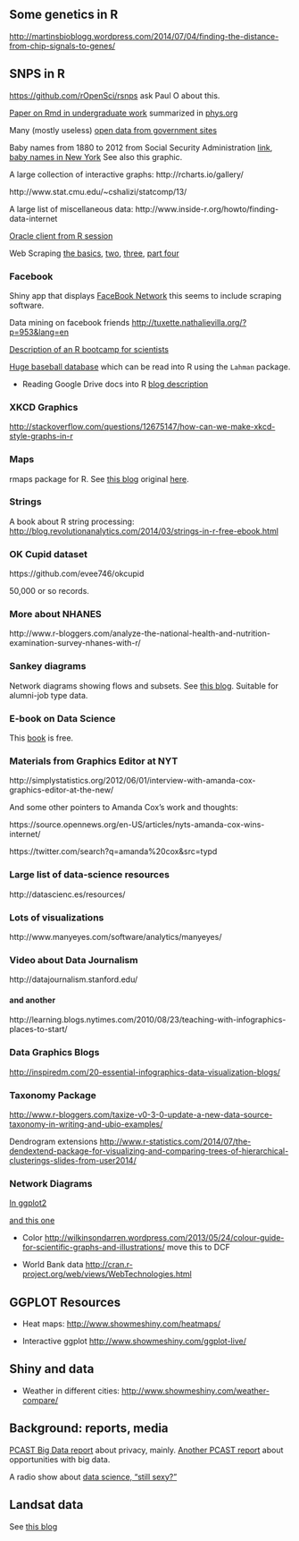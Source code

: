 
## Some genetics in R

<http://martinsbioblogg.wordpress.com/2014/07/04/finding-the-distance-from-chip-signals-to-genes/>

## SNPS in R

<https://github.com/rOpenSci/rsnps> ask Paul O about this.


[Paper on Rmd in undergraduate work](http://escholarship.org/uc/item/90b2f5xh) summarized in [phys.org](http://phys.org/news/2014-02-scientific-young.html)

Many (mostly useless) [open data from government sites](http://www.data.gov/open-gov/)

Baby names from 1880 to 2012 from Social Security Administration [link](http://www.ssa.gov/oact/babynames/names.zip), [baby names in New York](http://catalog.data.gov/dataset/baby-names-beginning-2007)  See also this graphic.  

A large collection of interactive graphs: http://rcharts.io/gallery/

http://www.stat.cmu.edu/~cshalizi/statcomp/13/

A large list of miscellaneous data: http://www.inside-r.org/howto/finding-data-internet

[Oracle client from R session](http://www.inside-r.org/node/48947)

Web Scraping [the basics](http://quantifyingmemory.blogspot.co.uk/2014/02/web-scraping-basics.html), [two](http://quantifyingmemory.blogspot.co.uk/2014/02/web-scraping-part2-digging-deeper.html), [three](http://quantifyingmemory.blogspot.com/2014/03/web-scraping-scaling-up-digital-data.html),  [part four](http://quantifyingmemory.blogspot.com/2014/03/web-scraping-working-with-apis.html)

### Facebook

Shiny app that displays [FaceBook Network](http://tuxette.nathalievilla.org/?tag=igraph&lang=en) this seems to include scraping software.

Data mining on facebook friends <http://tuxette.nathalievilla.org/?p=953&lang=en>

[Description of an R bootcamp for scientists](http://gettinggeneticsdone.blogspot.com/2014/03/software-carpentry-at-uva-redux.html)


[Huge baseball database](http://www.seanlahman.com/baseball-archive/statistics/) which can be read into R using the `Lahman` package.

* Reading Google Drive docs into R [blog description](http://www.r-bloggers.com/download-all-documents-from-google-drive-with-r/?utm_source=feedburner&utm_medium=email&utm_campaign=Feed%3A+RBloggers+%28R+bloggers%29)

### XKCD Graphics

<http://stackoverflow.com/questions/12675147/how-can-we-make-xkcd-style-graphs-in-r>

### Maps

rmaps package for R.  See [this blog](https://mail.google.com/mail/u/0/#inbox/144f0f70078a7ed4) original [here](http://mockquant.blogspot.com/2014/03/seamless-analytical-environment-by-wdi.html).

### Strings

A book about R string processing: <http://blog.revolutionanalytics.com/2014/03/strings-in-r-free-ebook.html>

### OK Cupid dataset 

https://github.com/evee746/okcupid

50,000 or so records.

### More about NHANES

http://www.r-bloggers.com/analyze-the-national-health-and-nutrition-examination-survey-nhanes-with-r/

### Sankey diagrams

Network diagrams showing flows and subsets.  See [this blog](http://lamages.blogspot.com/2014/03/sankey-diagrams-with-googlevis.html).  Suitable for alumni-job type data.

### E-book on Data Science

This [book](http://blog.revolutionanalytics.com/2014/03/free-ebook-on-big-data-and-data-science.html) is free.

### Materials from Graphics Editor at NYT

http://simplystatistics.org/2012/06/01/interview-with-amanda-cox-graphics-editor-at-the-new/

And some other pointers to Amanda Cox’s work and thoughts:

https://source.opennews.org/en-US/articles/nyts-amanda-cox-wins-internet/

https://twitter.com/search?q=amanda%20cox&src=typd

### Large list of data-science resources

http://datascienc.es/resources/

### Lots of visualizations

http://www.manyeyes.com/software/analytics/manyeyes/

### Video about Data Journalism

http://datajournalism.stanford.edu/

#### and another

http://learning.blogs.nytimes.com/2010/08/23/teaching-with-infographics-places-to-start/

### Data Graphics Blogs

<http://inspiredm.com/20-essential-infographics-data-visualization-blogs/>

### Taxonomy Package

<http://www.r-bloggers.com/taxize-v0-3-0-update-a-new-data-source-taxonomy-in-writing-and-ubio-examples/>

Dendrogram extensions <http://www.r-statistics.com/2014/07/the-dendextend-package-for-visualizing-and-comparing-trees-of-hierarchical-clusterings-slides-from-user2014/>

### Network Diagrams 

[In ggplot2](http://is-r.tumblr.com/post/38459242505/beautiful-network-diagrams-with-ggplot2)

[and this one](http://sumtxt.wordpress.com/2011/07/02/visualizing-networks-with-ggplot2-in-r/)

* Color <http://wilkinsondarren.wordpress.com/2013/05/24/colour-guide-for-scientific-graphs-and-illustrations/> move this to DCF

* World Bank data <http://cran.r-project.org/web/views/WebTechnologies.html>

## GGPLOT Resources

* Heat maps: <http://www.showmeshiny.com/heatmaps/>

* Interactive ggplot <http://www.showmeshiny.com/ggplot-live/>



## Shiny and data

* Weather in different cities: <http://www.showmeshiny.com/weather-compare/>

## Background: reports, media

[PCAST Big Data report](http://www.whitehouse.gov/sites/default/files/microsites/ostp/PCAST/pcast_big_data_and_privacy_-_may_2014.pdf) about privacy, mainly.  [Another PCAST report](http://www.whitehouse.gov/sites/default/files/docs/big_data_privacy_report_5.1.14_final_print.pdf) about opportunities with big data.

A radio show about [data science, "still sexy?"](http://www.information-management.com/pdfs/DMRadio-04-03-14_DataScience.mp3)

## Landsat data

See [this blog](http://dankelley.github.io/r/2014/07/01/landsat.html)

